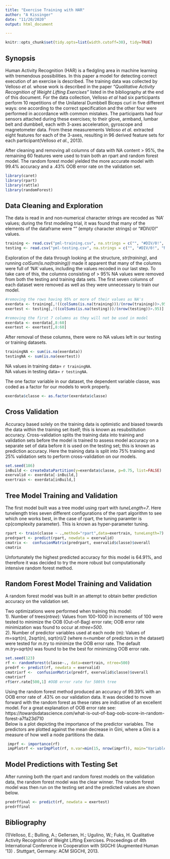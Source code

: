 ```yaml
---
title: "Exercise Training with HAR"
author: "A Kissinger"
date: "11/20/2020"
output: html_document

---
```


```r
knitr::opts_chunk$set(tidy.opts=list(width.cutoff=30), tidy=TRUE)
```

## Synopsis
Human Activity Recognition (HAR) is a fledgling area in machine learning with tremendous possibilities. In this paper a model for detecting correct execution of an exercise is described. The training data was collected by Velloso *et al.* whose work is described in the paper *"Qualitative Activity Recognition of Weight Lifting Exercises"* listed in the bibliography at the end of this document. For the data collection, Velloso *et al* had six participants perform 10 repetitions of the Unilateral Dumbbell Biceps curl in five different ways: one according to the correct specification and the other four were performed in accordance with common mistakes. The participants had four sensors attached during these exercises; to their glove, armband, lumbar belt and dumbbell, each with 3-axes acceleration, gyroscope and magnetometer data. From these measurements Velloso *et al.* extracted eight features for each of the 3-axes, resulting in 96 derived feature sets for each participant(Velloso *et al.*, 2013).  

After cleaning and removing all columns of data with NA content > 95%, the remaining 60 features were used to train both an rpart and random forest model. The random forest model yielded the more accurate model with 99.4% accuracy and a .43% OOB error rate on the validation set. 


```r
library(caret)
library(rpart)
library(rattle)
library(randomForest)
```

## Data Cleaning and Exploration
The data is read in and non-numerical character strings are recoded as 'NA' values; during the first modeling trial, it was found that many of the elements of the dataframe were "" (empty character strings) or "#DIV/0!" values. 
```r
training <- read.csv("pml-training.csv", na.strings = c("", "#DIV/0!", "NA"))
testing <- read.csv("pml-testing.csv", na.strings = c("", "#DIV/0!", "NA"))

```
Exploration of the data through looking at the structure, *str(training)*, and running *colSum(is.na(training))* made it apparent that many of the columns were full of 'NA' values, including the values recoded in our last step. To take care of this, the columns consisting of > 95% NA values were removed from both the testing and training data sets. The first seven columns of each dataset were removed as well as they were unnecessary to train our model.

```r
#removing the rows having 95% or more of their values as NA's
exerdata <- training[,!((colSums(is.na(training)))/(nrow(training))>.95)]
exertest <- testing[,!((colSums(is.na(testing)))/(nrow(testing))>.95)]

#removing the first 7 columns as they will not be used in model
exerdata <- exerdata[,8:60]
exertest <- exertest[,8:60]
```

After removal of these columns, there were no NA values left in our testing or training datasets. 

```r
trainingNA <- sum(is.na(exerdata))  
testingNA <- sum(is.na(exertest))
```

NA values in training data= `r trainingNA`.  
NA values in testing data= `r testingNA`.

The one factor variable in our dataset, the dependent variable classe, was coded as a factor for our models to work properly. 

```r
exerdata$classe <- as.factor(exerdata$classe)
```


## Cross Validation
Accuracy based solely on the training data is optimistic and biased towards the data within the training set itself; this is known as resubstitution accuracy. Cross-validation splits the training data into training and validation sets before the model is trained to assess model accuracy on a separate set of data before it is used on the testing set; this is known as prediction accuracy. Here the training data is split into 75% training and 25% validation sets to perform cross-validation on our models.  

```r
set.seed(186)
inBuild <- createDataPartition(y=exerdata$classe, p=0.75, list=FALSE)
exervalid <- exerdata[-inBuild,]
exertrain <- exerdata[inBuild,]

```

## Tree Model Training and Validation
The first model built was a tree model using rpart with *tuneLength=7*. Here tunelength tries seven different configurations of the rpart algorithm to see which one works best, in the case of rpart, the tuning paramter is cp(complexity parameter). This is known as hyper-parameter tuning.

```r
rpart <- train(classe ~ .,method="rpart",data=exertrain, tuneLength=7)
predrpart <- predict(rpart, newdata = exervalid)
cmatrix <-  confusionMatrix(predrpart, exervalid$classe)$overall
cmatrix
```
Unfortunately the highest predicted accuracy for this model is 64.91%, and therefore it was decided to try the more robust but computationally intensive random forest method.

## Random Forest Model Training and Validation
A random forest model was built in an attempt to obtain better prediction accuracy on the validation set.  

Two optimizations were performed when training this model:  
1). Number of trees(*ntree*): Values from 100-1000 in increments of 100 were tested to minimize the OOB (Out-of-Bag) error rate; OOB error rate minimization was found to occur at *ntree=500*.  
2). Number of predictor variables used at each node (m): Values of m=sqrt(n), 2sqrt(n), sqrt(n)/2 (where n=number of predictors in the dataset) were tested for *m.try* to minimize the OOB error rate. The default *m.try=sqrt(n)* was found to be the best for minimizing OOB error rate.  
```r
set.seed(123)
rf <- randomForest(classe~., data=exertrain, ntree=500)
predrf <- predict(rf, newdata = exervalid)
cmatrixrf <-  confusionMatrix(predrf, exervalid$classe)$overall
cmatrixrf
rf$err.rate[500,1] #OOB error rate for 500th tree
```
Using the random forest method produced an accuracy of 99.39% with an OOB error rate of .43% on our validation data. It was decided to move forward with the random forest as these rates are indicative of an excellent model. For a great explanation of OOB error rate see: https://towardsdatascience.com/what-is-out-of-bag-oob-score-in-random-forest-a7fa23d710  
Below is a plot depicting the importance of the predictor variables. The predictors are plotted against the mean decrease in Gini, where a Gini is a measure of how well a node partitions the data.
```r
 imprf <- importance(rf)
 impPlotrf <- varImpPlot(rf, n.var=min(15, nrow(imprf)), main="Variable Importance by Mean Decrease in Gini")
```


## Model Predictions with Testing Set
After running both the rpart and random forest models on the validation data, the random forest model was the clear winner. The random forest model was then run on the testing set and the predicted values are shown below. 
```r
predrffinal <- predict(rf, newdata = exertest)
predrffinal
```


## Bibliography
(1)Velloso, E.; Bulling, A.; Gellersen, H.; Ugulino, W.; Fuks, H. Qualitative Activity Recognition of Weight Lifting Exercises. Proceedings of 4th International Conference in Cooperation with SIGCHI (Augmented Human '13) . Stuttgart, Germany: ACM SIGCHI, 2013.
